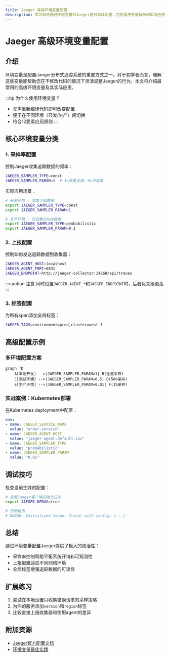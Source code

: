 ```yaml
---
title: Jaeger 高级环境变量配置
description: 学习如何通过环境变量对Jaeger进行高级配置，包括常用变量解析和实际应用场景
---
```


# Jaeger 高级环境变量配置

## 介绍

环境变量是配置Jaeger分布式追踪系统的重要方式之一。对于初学者而言，理解这些变量能帮助您在不修改代码的情况下灵活调整Jaeger的行为。本文将介绍最常用的高级环境变量及其实际应用。

:::tip 为什么使用环境变量？
- 无需重新编译代码即可改变配置
- 便于在不同环境（开发/生产）间切换
- 符合12要素应用原则
:::

## 核心环境变量分类

### 1. 采样率配置

控制Jaeger收集追踪数据的频率：

```bash
JAEGER_SAMPLER_TYPE=const
JAEGER_SAMPLER_PARAM=1  # 1=收集全部，0=不收集
```

实际应用场景：
```bash
# 开发环境 - 收集全部数据
export JAEGER_SAMPLER_TYPE=const
export JAEGER_SAMPLER_PARAM=1

# 生产环境 - 仅收集10%的数据
export JAEGER_SAMPLER_TYPE=probabilistic
export JAEGER_SAMPLER_PARAM=0.1
```

### 2. 上报配置

控制如何发送追踪数据到收集器：

```bash
JAEGER_AGENT_HOST=localhost
JAEGER_AGENT_PORT=6831
JAEGER_ENDPOINT=http://jaeger-collector:14268/api/traces
```

:::caution 注意
同时设置`JAEGER_AGENT_*`和`JAEGER_ENDPOINT`时，后者优先级更高
:::

### 3. 标签配置

为所有span添加全局标签：

```bash
JAEGER_TAGS=environment=prod,cluster=west-1
```

## 高级配置示例

### 多环境配置方案

```mermaid
graph TD
    A[本地开发] -->|JAEGER_SAMPLER_PARAM=1| B(全量采样)
    C[测试环境] -->|JAEGER_SAMPLER_PARAM=0.5| D(50%采样)
    E[生产环境] -->|JAEGER_SAMPLER_PARAM=0.01| F(1%采样)
```

### 实战案例：Kubernetes部署

在Kubernetes deployment中配置：

```yaml
env:
- name: JAEGER_SERVICE_NAME
  value: "order-service"
- name: JAEGER_AGENT_HOST
  value: "jaeger-agent.default.svc"
- name: JAEGER_SAMPLER_TYPE
  value: "probabilistic"
- name: JAEGER_SAMPLER_PARAM
  value: "0.05"
```

## 调试技巧

检查当前生效的配置：

```bash
# 查看Jaeger客户端初始化日志
export JAEGER_DEBUG=true

# 示例输出
# DEBUG: Initialized Jaeger Tracer with config: {...}
```

## 总结

通过环境变量配置Jaeger提供了极大的灵活性：

- 采样率控制帮助平衡系统开销和可观测性
- 上报配置适应不同网络环境
- 全局标签增强追踪数据的可读性

## 扩展练习

1. 尝试在本地设置只收集错误请求的采样策略
2. 为你的服务添加`version`和`region`标签
3. 比较直接上报收集器和使用agent的差异

## 附加资源

- [Jaeger官方配置文档](https://www.jaegertracing.io/docs/latest/client-features/)
- [环境变量最佳实践](https://12factor.net/config)